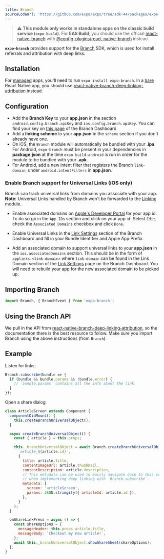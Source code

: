 ```yaml
---
title: Branch
sourceCodeUrl: 'https://github.com/expo/expo/tree/sdk-44/packages/expo-branch'
---
```



> ⚠️ **This module only works in standalone apps on the classic build service (`expo build`)**. For **EAS Build**, you should use the official [react-native-branch](https://github.com/BranchMetrics/react-native-branch-deep-linking-attribution) with [@config-plugins/react-native-branch](https://github.com/expo/config-plugins/tree/master/packages/react-native-branch) instead.

**`expo-branch`** provides support for the [Branch](https://branch.io/) SDK, which is used for install referrals and attribution with deep links.

<PlatformsSection android emulator ios simulator />

## Installation

For [managed](../../../introduction/managed-vs-bare.md#managed-workflow) apps, you'll need to run `expo install expo-branch`. In a [bare](../../../introduction/managed-vs-bare.md#bare-workflow) React Native app, you should use [react-native-branch-deep-linking-attribution](https://github.com/BranchMetrics/react-native-branch-deep-linking-attribution) instead.

## Configuration

- Add the **Branch Key** to your **app.json** in the section `android.config.branch.apiKey` and `ios.config.branch.apiKey`. You can find your key on [this page](https://dashboard.branch.io/account-settings/app) of the Branch Dashboard.
- Add a **linking scheme** to your **app.json** in the `scheme` section if you don't already have one.
- On iOS, the `Branch` module will automatically be bundled with your **.ipa**. For Android, `expo-branch` must be present in your dependencies in **package.json** at the time `expo build:android` is run in order for the module to be bundled with your **.apk**.
- For Android, add a new intent filter that registers the Branch `link-domain`, under `android.intentFilters` in **app.json**.

### Enable Branch support for Universal Links (iOS only)

Branch can track universal links from domains you associate with your app. **Note:** Universal Links handled by Branch won't be forwarded to the [Linking](linking.mdx) module.

- Enable associated domains on [Apple's Developer Portal](https://developer.apple.com/account/resources/identifiers/list) for your app id. To do so go in the `App IDs` section and click on your app id. Select `Edit`, check the `Associated Domains` checkbox and click `Done`.

- Enable Universal Links in the [Link Settings](https://dashboard.branch.io/link-settings) section of the Branch Dashboard and fill in your Bundle Identifier and Apple App Prefix.

- Add an associated domain to support universal links to your **app.json** in the `ios.associatedDomains` section. This should be in the form of `applinks:<link-domain>` where `link-domain` can be found in the Link Domain section of the [Link Settings](https://dashboard.branch.io/link-settings) page on the Branch Dashboard. You will need to rebuild your app for the new associated domain to be picked up.

## Importing Branch

```javascript
import Branch, { BranchEvent } from 'expo-branch';
```

## Using the Branch API

We pull in the API from [react-native-branch-deep-linking-attribution](https://github.com/BranchMetrics/react-native-branch-deep-linking-attribution#usage), so the documentation there is the best resource to follow. Make sure you import Branch using the above instructions (from `Branch`).

## Example

Listen for links:

```javascript
Branch.subscribe(bundle => {
  if (bundle && bundle.params && !bundle.error) {
    // `bundle.params` contains all the info about the link.
  }
});
```

Open a share dialog:

```javascript
class ArticleScreen extends Component {
  componentDidMount() {
    this.createBranchUniversalObject();
  }

  async createBranchUniversalObject() {
    const { article } = this.props;

    this._branchUniversalObject = await Branch.createBranchUniversalObject(
      `article_${article.id}`,
      {
        title: article.title,
        contentImageUrl: article.thumbnail,
        contentDescription: article.description,
        // This metadata can be used to easily navigate back to this screen
        // when implementing deep linking with `Branch.subscribe`.
        metadata: {
          screen: 'articleScreen',
          params: JSON.stringify({ articleId: article.id }),
        },
      }
    );
  }

  onShareLinkPress = async () => {
    const shareOptions = {
      messageHeader: this.props.article.title,
      messageBody: `Checkout my new article!`,
    };
    await this._branchUniversalObject.showShareSheet(shareOptions);
  };
}
```
